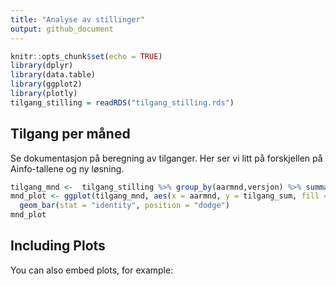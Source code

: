 ```yaml
---
title: "Analyse av stillinger"
output: github_document
---
```


```r
knitr::opts_chunk$set(echo = TRUE)
library(dplyr)
library(data.table)
library(ggplot2)
library(plotly)
tilgang_stilling = readRDS("tilgang_stilling.rds")
```

## Tilgang per måned

Se dokumentasjon på beregning av tilganger. Her ser vi litt på forskjellen på Ainfo-tallene og ny løsning.

```r
tilgang_mnd <-  tilgang_stilling %>% group_by(aarmnd,versjon) %>% summarise(tilgang_sum = sum(tilgang)) %>% setDT()
mnd_plot <- ggplot(tilgang_mnd, aes(x = aarmnd, y = tilgang_sum, fill = versjon)) + 
  geom_bar(stat = "identity", position = "dodge")
mnd_plot

```

## Including Plots

You can also embed plots, for example:

